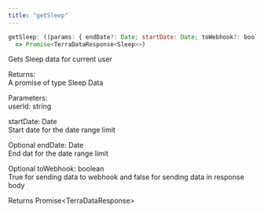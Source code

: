 ```yaml
---
title: "getSleep"
---
```

```javascript javascript
getSleep: ((params: { endDate?: Date; startDate: Date; toWebhook?: boolean; userId: string }) 
  => Promise<TerraDataResponse<Sleep>>)

```

Gets Sleep data for current user

Returns:  
A promise of type Sleep Data

Parameters:  
userId: string

startDate: Date  
Start date for the date range limit

Optional endDate: Date  
End dat for the date range limit

Optional toWebhook: boolean  
True for sending data to webhook and false for sending data in response body

Returns Promise&lt;TerraDataResponse&gt;



